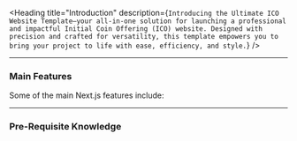 

<Heading title="Introduction" description={`
Introducing the Ultimate ICO Website Template—your all-in-one solution for launching a professional and impactful Initial Coin Offering (ICO) website. Designed with precision and crafted for versatility, this template empowers you to bring your project to life with ease, efficiency, and style.
`} />

---

### Main Features

Some of the main Next.js features include:

<OptionTable
  options={template_features}
/>

---

### Pre-Requisite Knowledge

<LinkedCards linked_card={linked_card} />


